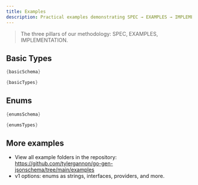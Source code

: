```yaml
---
title: Examples
description: Practical examples demonstrating SPEC → EXAMPLES → IMPLEMENTATION.
---
```



> The three pillars of our methodology: SPEC, EXAMPLES, IMPLEMENTATION.

<CardGrid>
  <Card title="Read the Spec" href="/spec/v1/" icon="book"/>
  <Card title="Browse Implementation Notes" href="/implementation/" icon="gear"/>
  <Card title="API Reference" href="/api/" icon="code"/>
</CardGrid>

## Basic Types


<Tabs>
  <TabItem label="schema.go">

```go
{basicSchema}
```
  </TabItem>
  <TabItem label="types.go">

```go
{basicTypes}
```
  </TabItem>
</Tabs>

## Enums


<Tabs>
  <TabItem label="schema.go">

```go
{enumsSchema}
```
  </TabItem>
  <TabItem label="types.go">

```go
{enumsTypes}
```
  </TabItem>
</Tabs>

## More examples

- View all example folders in the repository: https://github.com/tylergannon/go-gen-jsonschema/tree/main/examples
- v1 options: enums as strings, interfaces, providers, and more.
